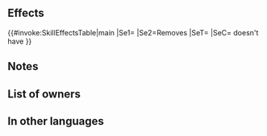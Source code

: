 {{Assist
|tagid=SID_一喝
|name=Harsh Command
|range=1
|effect=Converts penalties on target into bonuses.
|cost=150
|required=-
|exclusive=0
|canUseMove={{MoveList|all}}
|canUseWeapon={{WeaponList|exclude=Staff}}
|properties=random_all
}}
==Effects==
{{#invoke:SkillEffectsTable|main
|Se1={{Eft|Bonuses|Atk/Spd/Def/Res|{{SEt|Penalty}} on each stat}}
|Se2=Removes {{SEt|Penalties}}
|SeT={{Tgt|Target Ally}}
|SeC={{Tgt|Target Ally}} doesn't<br>have {{SEt|Isolation}}
}}
==Notes==
{{Penalty conversion}}
==List of owners==
{{Skill Hero List}}
==In other languages==
{{OtherLanguages
|japanese=一喝
|german=Harscher Befehl
|spanishEU=Orden imperiosa
|spanishLA=Orden imperiosa
|french=Ordre impérieux
|italian=Ordine perentorio
|chineseTW=大喝
|portuguese=Ordem severa
}}
{{Assists Navbox}}